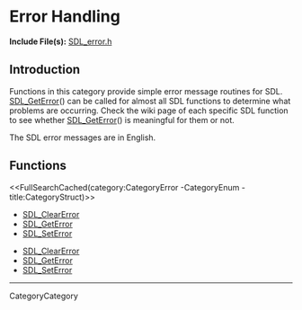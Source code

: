 
= Error Handling =

'''Include File(s):'''  [http://hg.libsdl.org/SDL/file/default/include/SDL_error.h SDL_error.h]


== Introduction ==

Functions in this category provide simple error message routines for SDL. [[SDL_GetError]]() can be called for almost all SDL functions to determine what problems are occurring. Check the wiki page of each specific SDL function to see whether [[SDL_GetError]]() is meaningful for them or not.

The SDL error messages are in English.

<!-- #Remove this line and the ## below to use this markup if it becomes relevant to this category -->
<!-- #== Enumerations == -->
<!-- #<<FullSearchCached(category:CategoryEnum CategoryError -title:SGEnumerations)>> -->

<!-- #== Structures == -->
<!-- #<<FullSearchCached(category:CategoryStruct CategoryError -title:SGStructures)>> -->

== Functions ==
<<FullSearchCached(category:CategoryError -CategoryEnum -title:CategoryStruct)>>

<!-- BEGIN CATEGORY LIST -->
* [[SDL_ClearError]]
* [[SDL_GetError]]
* [[SDL_SetError]]
<!-- END CATEGORY LIST -->
<!-- BEGIN CATEGORY LIST -->
* [[SDL_ClearError]]
* [[SDL_GetError]]
* [[SDL_SetError]]
<!-- END CATEGORY LIST -->
----
CategoryCategory
